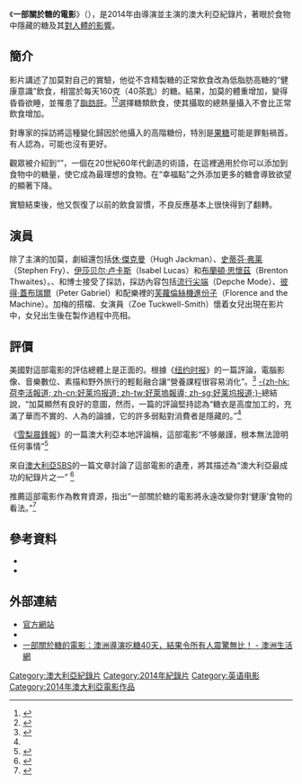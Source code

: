 {{Infobox film
| name           = 一部關於糖的電影
| image          = <!-- 檔案不存在 That Sugar Film Release Poster.jpeg ，可從英文維基百科取得 -->
| alt            =
| caption        = Release poster
| native_name      = <!-- {{Infobox name module|language|title}} or {{Infobox name module|title}} -->
| director       = {{link-en|達蒙·加莫|Damon Gameau}}
| producer       = Nick Batzias<br/>達蒙·加莫<br/>Rory Williamson
| writer         = 達蒙·加莫
| starring       = {{plainlist|
* 達蒙·加莫
* [[史蒂芬·弗莱|史蒂芬·弗莱]]
* [[伊莎贝尔·卢卡斯|伊莎贝尔·卢卡斯]]
* [[布蘭頓·思懷茲|布蘭頓·思懷茲]]
}}
| music          = Jojo Petrina
| cinematography = Judd Overton
| editing        = Jane Usher
| studio         = {{link-en|狂人娛樂|Madman Entertainment}}
| distributor    = {{plainlist|
* {{link-en|塞繆爾·戈德溫電影|Samuel Goldwyn Films}}（美國）
* {{link-en|Soda Pictures}}（英國、愛爾蘭和加拿大）
* {{link-en|狂人娛樂|Madman Entertainment}}（澳大利亞）
}}
| released       = {{film date|2014|11|20|[[阿姆斯特丹国际纪录片电影节|IDFA]]|2015|06|01|{{link-en|西雅圖國際電影節|Seattle International Film Festival}}|2015|07|31|美國}}
| runtime        = 90分鐘
| country        = 澳大利亞
| language       = 英語
| budget         =
| gross          = 150萬美元<ref>{{cite web |url=http://www.the-numbers.com/movie/That-Sugar-Film#tab=summary |title=That Sugar Film (2015) |publisher=[[The_Numbers_(網站)|The Numbers]] |accessdate=2016-10-28 |archive-date=2022-02-24 |archive-url=https://web.archive.org/web/20220224201736/https://www.the-numbers.com/movie/That-Sugar-Film#tab=summary }}</ref>
}}
《'''一部關於糖的電影'''》（{{lang-en|''That Sugar Film''}}），是2014年由{{link-en|達蒙·加莫|Damon Gameau}}導演並主演的澳大利亞紀錄片，著眼於食物中隱藏的糖及其[[糖#糖與健康_(建議食用量)|對人體的影響]]。 

==簡介==
影片講述了加莫對自己的實驗，他從不含精製糖的正常飲食改為低脂肪高糖的“健康意識”飲食，相當於每天160克（40茶匙）的糖。結果，加莫的體重增加，變得昏昏欲睡，並罹患了[[脂肪肝|脂肪肝]]。<ref name="slate">{{cite web |url=http://www.slate.com/articles/health_and_science/medical_examiner/2015/08/that_sugar_film_science_debunking_links_to_mood_health_fatty_liver_disease.html |title=That *#^% Sugar Film |work=[[Slate_(magazine)|Slate]] |date=2015-08-10 |first=Daniel |last=Engber |accessdate=2016-10-28 |archive-date=2018-10-15 |archive-url=https://web.archive.org/web/20181015231946/http://www.slate.com/articles/health_and_science/medical_examiner/2015/08/that_sugar_film_science_debunking_links_to_mood_health_fatty_liver_disease.html }}</ref><ref>{{cite web |url=https://www.telegraph.co.uk/foodanddrink/healthyeating/11691125/I-ate-40-teaspoons-of-sugar-a-day.-This-is-what-happened.html |title=I ate 40 teaspoons of sugar a day. This is what happened |work=[[The_Daily_Telegraph|The Telegraph]] |date=2015-06-27 |first=Damon |last=Gameau |accessdate=2016-10-28 |archive-date=2022-05-16 |archive-url=https://web.archive.org/web/20220516043351/https://www.telegraph.co.uk/foodanddrink/healthyeating/11691125/I-ate-40-teaspoons-of-sugar-a-day.-This-is-what-happened.html }}</ref>選擇糖類飲食，使其攝取的總熱量攝入不會比正常飲食增加。

對專家的採訪將這種變化歸因於他攝入的高階糖份，特別是[[果糖|果糖]]可能是罪魁禍首。有人認為，{{link-en|人工甜味劑|Sugar substitute}}可能也沒有更好。 

觀眾被介紹到“{{link-en|幸福點|Bliss point (food)}}”，一個在20世紀60年代創造的術語，在這裡適用於你可以添加到食物中的糖量，使它成為最理想的食物。在“幸福點”之外添加更多的糖會導致欲望的顯著下降。 

實驗結束後，他又恢復了以前的飲食習慣，不良反應基本上很快得到了翻轉。 

==演員==
除了主演的加莫，劇組還包括[[休·傑克曼|休·傑克曼]]（Hugh Jackman）、[[史蒂芬·弗莱|史蒂芬·弗莱]]（Stephen Fry）、[[伊莎贝尔·卢卡斯|伊莎贝尔·卢卡斯]]（Isabel Lucas）和[[布蘭頓·思懷茲|布蘭頓·思懷茲]]（Brenton Thwaites）。{{link-en|Gary Taubes}}、{{link-en|Michael Moss}}和{{link-en|Kimber Stanhope}}博士接受了採訪，採訪內容包括[[流行尖端|流行尖端]]（Depche Mode）、[[彼得·蓋布瑞爾|彼得·蓋布瑞爾]]（Peter Gabriel）和配樂裡的[[芙蘿倫絲機進份子|芙蘿倫絲機進份子]]（Florence and the Machine）。加梅的搭檔、女演員{{link-en|佐伊·塔克韋爾·史密斯|Zoe Tuckwell-Smith}}（Zoe Tuckwell-Smith）懷着女兒出現在影片中，女兒出生後在製作過程中亮相。

==評價==
美國對這部電影的評估總體上是正面的。根據《[[纽约时报|纽约时报]]》的一篇評論，電腦影像、音樂數位、素描和野外旅行的輕鬆融合讓“營養課程很容易消化”。<ref>{{cite web |url=https://www.nytimes.com/2015/07/31/movies/review-in-that-sugar-film-a-bitter-truth.html?_r=1 |title=Review: In ‘That Sugar Film,’ a Bitter Truth |work=[[The_New_York_Times|The New York Times]] |date=2015-07-30 |first=Daniel |last=Gold |accessdate=2016-10-28 |archive-date=2017-07-30 |archive-url=https://web.archive.org/web/20170730112806/https://www.nytimes.com/2015/07/31/movies/review-in-that-sugar-film-a-bitter-truth.html?_r=1 }}</ref>
[[荷里活報道|-{zh-hk:荷李活報道; zh-cn:好莱坞报道; zh-tw:好萊塢報導; zh-sg:好莱坞报道;}-]]總結說，“加莫顯然有良好的意圖，然而，一篇{{link-en|Slate雜誌|Slate_(magazine)}}的評論堅持認為“糖衣是高度加工的，充滿了華而不實的、人為的論據，它的許多弱點對消費者是隱藏的。”<ref name="slate" /> 

《[[雪梨晨鋒報|雪梨晨鋒報]]》的一篇澳大利亞本地評論稱，這部電影“不够嚴謹，根本無法證明任何事情”<ref>{{cite web |url=http://www.smh.com.au/entertainment/movies/that-sugar-film-review-powerful-propaganda-proves-little-20150305-13wgb7.html |title=That Sugar Film review: Powerful propaganda proves little |work=[[The_Sydney_Morning_Herald|The Sydney Morning Herald]] |date=2015-03-05 |first=Jake |last=Wilson |accessdate=2016-10-28 |archive-date=2020-08-15 |archive-url=https://web.archive.org/web/20200815112323/https://www.smh.com.au/entertainment/movies/that-sugar-film-review-powerful-propaganda-proves-little-20150305-13wgb7.html }}</ref> 

來自[[特别广播服务公司|澳大利亞SBS]]的一篇文章討論了這部電影的遺產，將其描述為“澳大利亞最成功的紀錄片之一” <ref>{{cite web |url=https://www.sbs.com.au/movies/article/2017/03/30/sugar-coating-complex-science-damon-gameaus-sugar-film-inspires |title=Sugar coating complex science, Damon Gameau’s 'That Sugar Film' inspires |work=[[SBS_Australia|SBS Australia]] |date=2019-05-24 |first=Stephen |last=Russell |accessdate=2020-06-11 |archive-date=2021-02-27 |archive-url=https://web.archive.org/web/20210227170601/https://www.sbs.com.au/movies/article/2017/03/30/sugar-coating-complex-science-damon-gameaus-sugar-film-inspires }}</ref> 

{{link-en|澳大利亞紀錄片基金會|Documentary Australia Foundation}}推薦這部電影作為教育資源，指出“一部關於糖的電影將永遠改變你對‘健康’食物的看法。”<ref>{{cite web |url=https://documentaryaustralia.com.au/news/that-sugar-film/ |title=That Sugar Film |work=[[Documentary_Foundation_Australia|Documentary Foundation Australia]] |date=2019-03-18 |accessdate=2020-06-11 |archive-date=2022-04-08 |archive-url=https://web.archive.org/web/20220408155040/https://documentaryaustralia.com.au/news/that-sugar-film/ }}</ref> 

==參考資料==
{{reflist}}
* {{cite web |url=https://www.theguardian.com/film/2015/mar/03/that-sugar-film-how-60-days-eating-health-food-led-fatty-liver-disease |title=That Sugar Film: how 60 days of eating ‘health food’ led to fatty liver disease |work=[[The_Guardian|The Guardian]] |date=2015-03-02 |first=Luke |last=Buckmaster |access-date=2021-01-13 |archive-date=2022-01-19 |archive-url=https://web.archive.org/web/20220119142632/http://www.theguardian.com/film/2015/mar/03/that-sugar-film-how-60-days-eating-health-food-led-fatty-liver-disease }}
* {{cite web |url=https://variety.com/2015/film/reviews/that-sugar-film-review-1201539236/ |title=Film Review: ‘That Sugar Film’ |work=[[Variety_(magazine)|Variety]] |date=2015-07-13 |first=Alissa |last=Simon |access-date=2021-01-13 |archive-date=2022-02-05 |archive-url=https://web.archive.org/web/20220205084626/https://variety.com/2015/film/reviews/that-sugar-film-review-1201539236/ }}

==外部連結==
*[http://thatsugarfilm.com/ 官方網站] {{Wayback|url=http://thatsugarfilm.com/ |date=20151218072954 }}
*{{imdb title|3892434}}
*[https://www.auliving.com.au/zh-tw/201807/97211.html 一部關於糖的電影：澳洲導演吃糖40天，結果令所有人震驚無比！ - 澳洲生活網]

{{DEFAULTSORT:Sugar Film, The}}
[[Category:澳大利亞紀錄片|Category:澳大利亞紀錄片]]
[[Category:2014年紀錄片|Category:2014年紀錄片]]
[[Category:英语电影|Category:英语电影]]
[[Category:2014年澳大利亞電影作品|Category:2014年澳大利亞電影作品]]